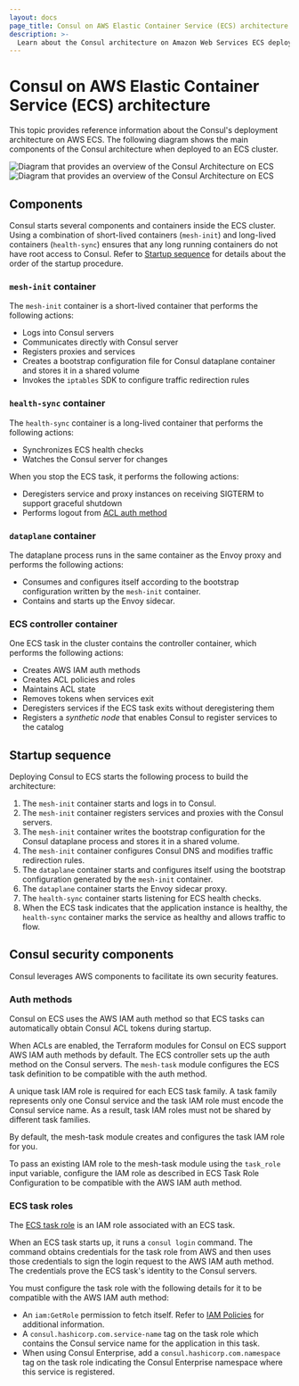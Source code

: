 ```yaml
---
layout: docs
page_title: Consul on AWS Elastic Container Service (ECS) architecture
description: >-
  Learn about the Consul architecture on Amazon Web Services ECS deployments. Learn about how the two work together, including the order tasks and containers startup and shutdown, as well as requirements for the AWS IAM auth method, the ACL controller and tokens, and health check syncing.
---
```


# Consul on AWS Elastic Container Service (ECS) architecture

This topic provides reference information about the Consul's deployment architecture on AWS ECS. The following diagram shows the main components of the Consul architecture when deployed to an ECS cluster.

![Diagram that provides an overview of the Consul Architecture on ECS](/img/ecs/consul-on-ecs-architecture-dataplanes.png#light-theme-only)
![Diagram that provides an overview of the Consul Architecture on ECS ](/img/ecs/consul-on-ecs-architecture-dataplanes-dark.png#dark-theme-only)

## Components

Consul starts several components and containers inside the ECS cluster. Using a combination of short-lived containers (`mesh-init`) and long-lived containers (`health-sync`) ensures that any long running containers do not have root access to Consul. Refer to [Startup sequence](#startup-sequence) for details about the order of the startup procedure.
 
### `mesh-init` container

The `mesh-init` container is a short-lived container that performs the following actions:

- Logs into Consul servers
- Communicates directly with Consul server
- Registers proxies and services
- Creates a bootstrap configuration file for Consul dataplane container and stores it in a shared volume
- Invokes the `iptables` SDK to configure traffic redirection rules

### `health-sync` container

The `health-sync` container is a long-lived container that performs the following actions:

- Synchronizes ECS health checks
- Watches the Consul server for changes

When you stop the ECS task, it performs the following actions:

- Deregisters service and proxy instances on receiving SIGTERM to support graceful shutdown
- Performs logout from [ACL auth method](/consul/docs/security/acl/auth-methods)

### `dataplane` container

The dataplane process runs in the same container as the Envoy proxy and performs the following actions:

- Consumes and configures itself according to the bootstrap configuration written by the `mesh-init` container.
- Contains and starts up the Envoy sidecar.

### ECS controller container

One ECS task in the cluster contains the controller container, which performs the following actions:

- Creates AWS IAM auth methods
- Creates ACL policies and roles
- Maintains ACL state
- Removes tokens when services exit
- Deregisters services if the ECS task exits without deregistering them
- Registers a _synthetic node_ that enables Consul to register services to the catalog  
 
## Startup sequence

Deploying Consul to ECS starts the following process to build the architecture:

1. The `mesh-init` container starts and logs in to Consul.
1. The `mesh-init` container registers services and proxies with the Consul servers.
1. The `mesh-init` container writes the bootstrap configuration for the Consul dataplane process and stores it in a shared volume.
1. The `mesh-init` container configures Consul DNS and modifies traffic redirection rules.
1. The `dataplane` container starts and configures itself using the bootstrap configuration generated by the `mesh-init` container. 
1. The `dataplane` container starts the Envoy sidecar proxy.
1. The `health-sync` container starts listening for ECS health checks.
1. When the ECS task indicates that the application instance is healthy, the `health-sync` container marks the service as healthy and allows traffic to flow.

## Consul security components

Consul leverages AWS components to facilitate its own security features.  

### Auth methods

Consul on ECS uses the AWS IAM auth method so that ECS tasks can automatically obtain Consul ACL tokens during startup.

When ACLs are enabled, the Terraform modules for Consul on ECS support AWS IAM auth methods by default. The ECS controller sets up the auth method on the Consul servers. The `mesh-task` module configures the ECS task definition to be compatible with the auth method.

A unique task IAM role is required for each ECS task family. A task family represents only one Consul service and the task IAM role must encode the Consul service name. As a result, task IAM roles must not be shared by different task families. 

By default, the mesh-task module creates and configures the task IAM role for you.

To pass an existing IAM role to the mesh-task module using the `task_role` input variable, configure the IAM role as described in ECS Task Role Configuration to be compatible with the AWS IAM auth method.

### ECS task roles

The [ECS task role](https://docs.aws.amazon.com/AmazonECS/latest/developerguide/task-iam-roles.html) is an IAM role associated with an ECS task.

When an ECS task starts up, it runs a `consul login` command. The command obtains credentials for the task role from AWS and then uses those credentials to sign the login request to the AWS IAM auth method. The credentials prove the ECS task's identity to the Consul servers.

You must configure the task role with the following details for it to be compatible with the AWS IAM auth method:

- An `iam:GetRole` permission to fetch itself. Refer to [IAM Policies](/consul/docs/security/acl/auth-methods/aws-iam#iam-policies) for additional information. 
- A `consul.hashicorp.com.service-name` tag on the task role which contains the Consul service name for the application in this task.
- When using Consul Enterprise, add a `consul.hashicorp.com.namespace` tag on the task role indicating the Consul Enterprise namespace where this service is registered.